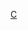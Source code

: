 {{football squad|teamname=克罗托内足球俱乐部|title=克罗托内|bgcolor=#000060|textcolor=white|bordercolor=red
|name=克罗托内球员名单
|list=
{{football squad2 player|no=5|name={{le|弗拉迪米尔·格勒米奇|Vladimir Golemić|格勒米奇}}}}
{{football squad2 player|no=6|name={{le|利桑德罗·马加兰|Lisandro Magallán|马加兰}}}}
{{football squad2 player|no=7|name={{le|亚当·欧纳斯|Adam Ounas|欧纳斯}}}}
{{football squad2 player|no=10|name={{le|艾哈迈德·贝纳利|Ahmad Benali|贝纳利}}}}
{{football squad2 player|no=11|name={{le|穆薩·朱瓦拉|Musa Juwara|朱瓦拉}}}}
{{football squad2 player|no=13|name={{le|塞巴斯蒂亚诺·卢佩尔托|Sebastiano Luperto|卢佩尔托}}}}
{{football squad2 player|no=16|name={{le|马尔科·费斯塔|Marco Festa|费斯塔}}}}
{{football squad2 player|no=20|name={{le|路易斯·罗哈斯 (足球运动员)|Luis Rojas (footballer)|罗哈斯}}}}
{{football squad2 player|no=21|name={{le|尼科洛·扎内拉托|Niccolò Zanellato|扎内拉托}}}}
{{football squad2 player|no=22|name={{le|吉安·马尔科·克雷斯皮|Gian Marco Crespi|克雷斯皮}}}}
{{football squad2 player|no=23|name={{le|安东尼奥·马佐塔|Antonio Mazzotta|马佐塔}}}}
{{football squad2 player|no=25|name={{le|西梅恩·恩万科沃|Simeon Nwankwo|西米}}}}
{{football squad2 player|no=26|name={{le|科菲·吉吉|Koffi Djidji|吉吉}}}}
{{football squad2 player|no=27|name={{le|伊歐努茲·內德爾查魯|Ionuț Nedelcearu|內德爾查魯}}}}
{{football squad2 player|no=29|name={{le|馬可·薩拉|Marco Sala (footballer, born 1999)|薩拉}}}}
<!--{{football squad2 player|no=30|name={{le|儒尼奥尔·梅西亚斯|Junior Messias|梅西亚斯}}}}-->
{{football squad2 player|no=32|name={{le|瓦西里·莫戈斯|Vasile Mogoș|莫戈斯}}}}
{{football squad2 player|no=44|name={{le|雅科珀·佩特里克西奥内|Jacopo Petriccione|佩特里克西奥内}}}}
{{football squad2 player|no=54|name={{le|萨穆埃尔·迪卡尔米内|Samuel Di Carmine|迪卡尔米内}}}}
{{football squad2 player|no=69|name={{le|阿尔卡迪乌什·雷卡|Arkadiusz Reca|雷卡}}}}
{{football squad2 player|no=77|name={{le|米洛斯·武利奇|Miloš Vulić|武利奇}}}}
{{football squad2 player|no=95|name={{le|埃德华多·恩里克|Eduardo Henrique|埃德华多}}}}
{{football squad2 player|no=97|name={{le|埃曼努埃尔·里维埃尔|Emmanuel Rivière|里维埃尔}}}}
{{football squad2 player|no=99|name={{le|米爾科·馬利奇|Mirko Marić|馬利奇}}}}
{{football squad manager|title=主教练|name={{le|Francesco Modesto||Modesto}}}}}}
<noinclude>
{{Squad maintenance|update source=http://www.fccrotone.it/rosa.html}}
[[Category:意大利足球俱乐部名单模板|C]]
</noinclude>